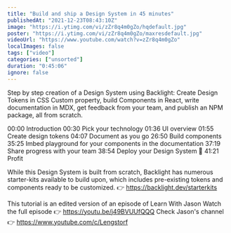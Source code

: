 ```yaml
---
title: "Build and ship a Design System in 45 minutes"
publishedAt: "2021-12-23T08:43:10Z"
image: "https://i.ytimg.com/vi/zZr8q4m0gZo/hqdefault.jpg"
poster: "https://i.ytimg.com/vi/zZr8q4m0gZo/maxresdefault.jpg"
videoUrl: "https://www.youtube.com/watch?v=zZr8q4m0gZo"
localImages: false
tags: ["video"]
categories: ["unsorted"]
duration: "0:45:06"
ignore: false
---
```

Step by step creation of a Design System using Backlight:
Create Design Tokens in CSS Custom property, build Components in React, write documentation in MDX, get feedback from your team, and publish an NPM package, all from scratch.

00:00 Introduction
00:30 Pick your technology
01:36 UI overview
01:55 Create design tokens
04:07 Document as you go
26:50 Build components
35:25 Imbed playground for your components in the documentation
37:19 Share progress with your team
38:54 Deploy your Design System 🚀
41:21 Profit

While this Design System is built from scratch, Backlight has numerous starter-kits available to build upon, which includes pre-existing tokens and components ready to be customized.
👉 https://backlight.dev/starterkits

This tutorial is an edited version of an episode of Learn With Jason
Watch the full episode 👉 https://youtu.be/j49BVUUfQQQ
Check Jason's channel 👉 https://www.youtube.com/c/Lengstorf
